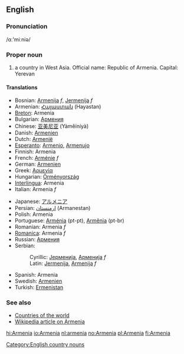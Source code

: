 {{wikipedia}}
==English==
===Pronunciation===
/&#593;ː'miːniə/
===Proper noun===
# a country in West Asia. Official name: Republic of Armenia. Capital: Yerevan

====Translations====
{{top}}
*Bosnian: [[Armenija]] ''f'', [[Jermenija]] ''f''
*Armenian: [[Հայաստան]] (Hayastan)
*[[Breton]]: Armenia
*Bulgarian: [[Армения]]
*Chinese: [[亚美尼亚]] (Yàměiníyà)
*Danish: [[Armenien]]
*Dutch: [[Armenië]]
*[[Esperanto]]: [[Armenio]], [[Armenujo]]
*Finnish: Armenia
*French: [[Arménie]] ''f''
*German: [[Armenien]]
*Greek: [[Αρμενία]]
*Hungarian: [[Örményország]]
*[[Interlingua]]: Armenia
*Italian: Armenia ''f''
{{mid}}
*Japanese: [[アルメニア]]
*Persian: [[ارمنستان]] (Armanestan)
*Polish: Armenia
*Portuguese: [[Arménia]] (pt-pt), [[Armênia]] (pt-br)
*Romanian: Armenia ''f''
*[[Romanica]]: Armenia ''f''
*Russian: [[Армения]]
*Serbian:
*:Cyrillic: [[Јерменија]], [[Арменија]] ''f''
*:Latin: [[Jermenija]], [[Armenija]] ''f''
*Spanish: Armenia
*Swedish: [[Armenien]]
*Turkish: [[Ermenistan]]
{{bottom}}

===See also===
*[[Countries of the world]]
*[[w:Armenia|Wikipedia article on Armenia]]
[[Category:English country nouns]]

[[hi:Armenia]]
[[io:Armenia]]
[[nl:armenia]]
[[no:Armenia]]
[[pl:Armenia]]
[[fi:Armenia]]